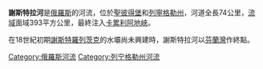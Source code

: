 '''謝斯特拉河'''是[[俄羅斯|俄羅斯]]的河流，位於[[聖彼得堡|聖彼得堡]]和[[列寧格勒州|列寧格勒州]]，河道全長74公里，[[流域|流域]]面域393平方公里，最終注入[[卡累利阿地峽|卡累利阿地峽]]。

在18世紀初期[[謝斯特羅列茨克|謝斯特羅列茨克]]的水壩尚未興建時，謝斯特拉河以[[芬蘭灣|芬蘭灣]]作終點。

[[Category:俄羅斯河流|Category:俄羅斯河流]]
[[Category:列宁格勒州河流|Category:列宁格勒州河流]]

{{俄羅斯地理小作品}}